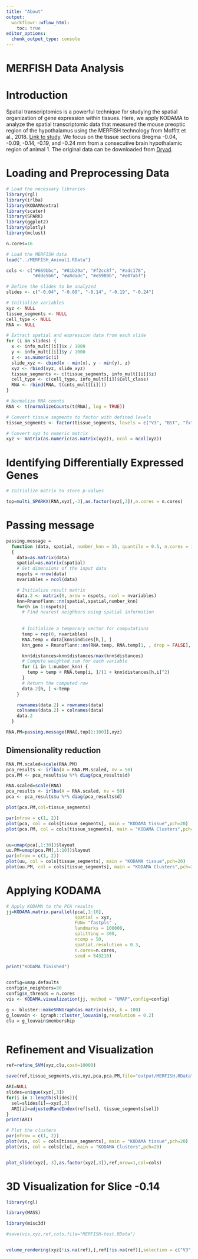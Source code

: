 ```yaml
---
title: "About"
output:
  workflowr::wflow_html:
    toc: true
editor_options:
  chunk_output_type: console
---
```


# MERFISH Data Analysis

# Introduction

Spatial transcriptomics is a powerful technique for studying the spatial organization of gene expression within tissues.
Here, we apply KODAMA to analyze the spatial transcriptomic data that measured the mouse preoptic region of the hypothalamus
using the MERFISH technology from Moffitt et al., 2018. [Link to study](https://www.science.org/doi/10.1126/science.aau5324).
We focus on the tissue sections Bregma -0.04, -0.09, -0.14, -0.19, and -0.24 mm from a consecutive brain hypothalamic region of animal 1.
The original data can be downloaded from [Dryad](https://datadryad.org/stash/dataset/doi:10.5061/dryad.8t8s248).

# Loading and Preprocessing Data

```r
# Load the necessary libraries
library(rgl)
library(irlba)
library(KODAMAextra)
library(scater)
library(SPARK)
library(ggplot2)
library(plotly)
library(mclust)

n.cores=16
```


```r
# Load the MERFISH data
load("../MERFISH_Animal1.RData")

cols <- c("#669bbc", "#81b29a", "#f2cc8f", "#adc178",
          "#dde5b6", "#a8dadc", "#e5989b", "#e07a5f")

# Define the slides to be analyzed
slides <- c("-0.04", "-0.09", "-0.14", "-0.19", "-0.24")

# Initialize variables
xyz <- NULL
tissue_segments <- NULL
cell_type <- NULL
RNA <- NULL

# Extract spatial and expression data from each slide
for (i in slides) {
  x <- info_mult[[i]]$x / 1000
  y <- info_mult[[i]]$y / 1000
  z <- as.numeric(i)
  slide_xyz <- cbind(x - min(x), y - min(y), z)
  xyz <- rbind(xyz, slide_xyz)
  tissue_segments <- c(tissue_segments, info_mult[[i]]$z)
  cell_type <- c(cell_type, info_mult[[i]]$Cell_class)
  RNA <- rbind(RNA, t(cnts_mult[[i]]))
}

# Normalize RNA counts
RNA <- t(normalizeCounts(t(RNA), log = TRUE))

# Convert tissue segments to factor with defined levels
tissue_segments <- factor(tissue_segments, levels = c("V3", "BST", "fx", "MPA", "MPN", "PV", "PVH", "PVT"))

# Convert xyz to numeric matrix
xyz <- matrix(as.numeric(as.matrix(xyz)), ncol = ncol(xyz))
```

# Identifying Differentially Expressed Genes

```r
# Initialize matrix to store p-values

top=multi_SPARKX(RNA,xyz[,-3],as.factor(xyz[,3]),n.cores = n.cores)
```

# Passing message


```r


passing.message = 
  function (data, spatial, number_knn = 15, quantile = 0.5, n.cores = 1) 
  {
    data=as.matrix(data)
    spatial=as.matrix(spatial)
    # Get dimensions of the input data
    nspots = nrow(data)
    nvariables = ncol(data)

    # Initialize result matrix
    data.2 <- matrix(0, nrow = nspots, ncol = nvariables)
    knn=Rnanoflann::nn(spatial,spatial,number_knn)
    for(h in 1:nspots){       
      # Find nearest neighbors using spatial information
      
      
      # Initialize a temporary vector for computations
      temp = rep(0, nvariables)
      RNA.temp = data[knn$indices[h,], ]
      knn_gene = Rnanoflann::nn(RNA.temp, RNA.temp[1, , drop = FALSE], round(number_knn * quantile))$indices

      knn$distances=knn$distances/max(knn$distances)
      # Compute weighted sum for each variable
      for (i in 1:number_knn) {
        temp = temp + RNA.temp[i, ]/(1 + knn$distances[h,i]^2)
      }
      # Return the computed row
      data.2[h, ] <-temp
    }

    rownames(data.2) = rownames(data)
    colnames(data.2) = colnames(data)
    data.2
  }

RNA.PM=passing.message(RNA[,top[1:100]],xyz)

```

## Dimensionality reduction

```r
RNA.PM.scaled=scale(RNA.PM)
pca_results <- irlba(A = RNA.PM.scaled, nv = 50)
pca.PM <- pca_results$u %*% diag(pca_results$d)

RNA.scaled=scale(RNA)
pca_results <- irlba(A = RNA.scaled, nv = 50)
pca <- pca_results$u %*% diag(pca_results$d)

plot(pca.PM,col=tissue_segments)

par(mfrow = c(1, 2))
plot(pca, col = cols[tissue_segments], main = "KODAMA tissue",pch=20)
plot(pca.PM, col = cols[tissue_segments], main = "KODAMA Clusters",pch=20)


uu=umap(pca[,1:30])$layout
uu.PM=umap(pca.PM[,1:10])$layout
par(mfrow = c(1, 2))
plot(uu, col = cols[tissue_segments], main = "KODAMA tissue",pch=20)
plot(uu.PM, col = cols[tissue_segments], main = "KODAMA Clusters",pch=20)


```

# Applying KODAMA

```r
# Apply KODAMA to the PCA results
jj=KODAMA.matrix.parallel(pca[,1:10],
                          spatial = xyz,
                          FUN= "fastpls" ,
                          landmarks = 100000,
                          splitting = 300,
                          ncomp = 50,
                          spatial.resolution = 0.3,
                          n.cores=n.cores,
                          seed = 543210)

print("KODAMA finished")
           

config=umap.defaults
config$n_neighbors=30
config$n_threads = n.cores
vis <- KODAMA.visualization(jj, method = "UMAP",config=config)

g <- bluster::makeSNNGraph(as.matrix(vis), k = 100)
g_louvain <- igraph::cluster_louvain(g,resolution = 0.2)
clu = g_louvain$membership



```



# Refinement and Visualization

```r
ref=refine_SVM(xyz,clu,cost=10000)
```

```r
save(ref,tissue_segments,vis,xyz,pca,pca.PM,file="output/MERFISH.RData")
```

```r
ARI=NULL
slides=unique(xyz[,3])
for(i in 1:length(slides)){
  sel=slides[i]==xyz[,3]
  ARI[i]=adjustedRandIndex(ref[sel], tissue_segments[sel])
}
print(ARI)

# Plot the clusters
par(mfrow = c(1, 2))
plot(vis, col = cols[tissue_segments], main = "KODAMA tissue",pch=20)
plot(vis, col = cols[clu], main = "KODAMA Clusters",pch=20)


plot_slide(xyz[,-3],as.factor(xyz[,3]),ref,nrow=1,col=cols)


```
# 3D Visualization for Slice -0.14

```r


library(rgl)

library(MASS)

library(misc3d)

#save(vis,xyz,ref,cols,file="MERFISH-test.RData")


volume_rendering(xyz[!is.na(ref),],ref[!is.na(ref)],selection = c("V3","PVH","PV","fx"),alpha = c(0.8,0.8,0.8,0.8,0.8,0.8,0.8,0.8) ,colors = cols,cells=c(20, 20, 20),level=exp(2.4))


```
